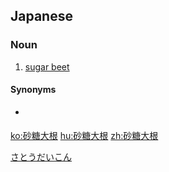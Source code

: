 ==Japanese==
{{ja-kanjitab|さ|とう|だい|こん|yomi=o}}

===Noun===
{{ja-noun|さとうだいこん|サトウダイコン}}

# [[sugar beet]]

====Synonyms====
* {{sense|sugar beet}} {{ja-r|甜菜|てんさい}}

[[Category:ja:Vegetables|さとうだいこん]]

[[ko:砂糖大根]]
[[hu:砂糖大根]]
[[zh:砂糖大根]]